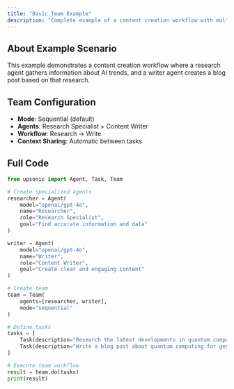 ```yaml
---
title: "Basic Team Example"
description: "Complete example of a content creation workflow with multiple agents"
---
```


## About Example Scenario

This example demonstrates a content creation workflow where a research agent gathers information about AI trends, and a writer agent creates a blog post based on that research.

## Team Configuration

- **Mode**: Sequential (default)
- **Agents**: Research Specialist + Content Writer
- **Workflow**: Research → Write
- **Context Sharing**: Automatic between tasks

## Full Code

```python
from upsonic import Agent, Task, Team

# Create specialized agents
researcher = Agent(
    model="openai/gpt-4o",
    name="Researcher",
    role="Research Specialist",
    goal="Find accurate information and data"
)

writer = Agent(
    model="openai/gpt-4o",
    name="Writer",
    role="Content Writer",
    goal="Create clear and engaging content"
)

# Create team
team = Team(
    agents=[researcher, writer],
    mode="sequential"
)

# Define tasks
tasks = [
    Task(description="Research the latest developments in quantum computing"),
    Task(description="Write a blog post about quantum computing for general audience")
]

# Execute team workflow
result = team.do(tasks)
print(result)
```
